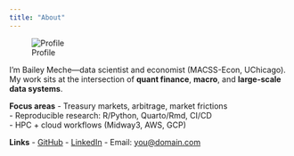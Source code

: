 ```yaml
---
title: "About"
---
```


![Profile](assets/img/profile.jpg)

I’m Bailey Meche—data scientist and economist (MACSS-Econ, UChicago).  
My work sits at the intersection of **quant finance**, **macro**, and **large-scale data systems**.

**Focus areas**
- Treasury markets, arbitrage, market frictions  
- Reproducible research: R/Python, Quarto/Rmd, CI/CD  
- HPC + cloud workflows (Midway3, AWS, GCP)

**Links**
- [GitHub](https://github.com/baileymeche)
- [LinkedIn](https://www.linkedin.com/in/baileymeche/)
- Email: <you@domain.com>

